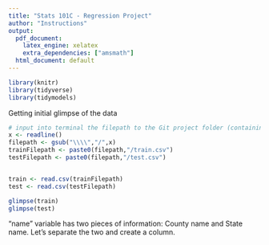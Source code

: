 ```yaml
---
title: "Stats 101C - Regression Project"
author: "Instructions"
output:
  pdf_document:
    latex_engine: xelatex
    extra_dependencies: ["amsmath"]
  html_document: default
---
```

```r
library(knitr)
library(tidyverse)
library(tidymodels)
```

Getting initial glimpse of the data

```r
# input into terminal the filepath to the Git project folder (containing train.csv)
x <- readline()
filepath <- gsub("\\\\","/",x)
trainFilepath <- paste0(filepath,"/train.csv")
testFilepath <- paste0(filepath,"/test.csv")


train <- read.csv(trainFilepath)
test <- read.csv(testFilepath)

```

```r

glimpse(train)
glimpse(test)

```

"name" variable has two pieces of information: County name and State name. Let's separate the two and create a column.

```r



```
